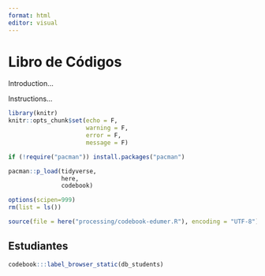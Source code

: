 ```yaml
---
format: html
editor: visual
---
```


# Libro de Códigos {#codebook}

Introduction...

Instructions...

```r
library(knitr)
knitr::opts_chunk$set(echo = F,
                      warning = F,
                      error = F, 
                      message = F) 
```

```r
if (!require("pacman")) install.packages("pacman")

pacman::p_load(tidyverse,
               here, 
               codebook)

options(scipen=999)
rm(list = ls())
```

```r

source(file = here("processing/codebook-edumer.R"), encoding = "UTF-8")

```

## Estudiantes

```r
codebook:::label_browser_static(db_students)
```

## 
